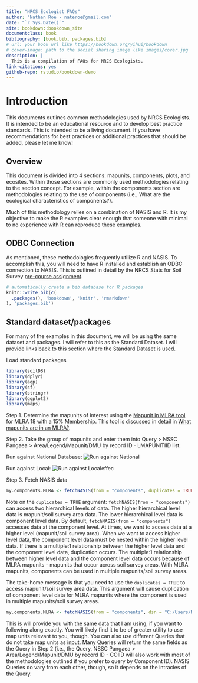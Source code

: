 ```yaml
--- 
title: "NRCS Ecologist FAQs"
author: "Nathan Roe - nateroe@gmail.com"
date: "`r Sys.Date()`"
site: bookdown::bookdown_site
documentclass: book
bibliography: [book.bib, packages.bib]
# url: your book url like https://bookdown.org/yihui/bookdown
# cover-image: path to the social sharing image like images/cover.jpg
description: |
  This is a compilation of FAQs for NRCS Ecologists.
link-citations: yes
github-repo: rstudio/bookdown-demo
---
```


# Introduction

This documents outlines common methodologies used by NRCS Ecologists. It is intended to be an educational resource and to develop best practice standards. This is intended to be a living document. If you have recommendations for best practices or additional practices that should be added, please let me know!

## Overview 

This document is divided into 4 sections: mapunits, components, plots, and ecosites. Within those sections are commonly used methodologies relating to the section concept. For example, within the components section are methodologies relating to the use of components (i.e., What are the ecological characteristics of components?). 

Much of this methodology relies on a combination of NASIS and R. It is my objective to make the R examples clear enough that someone with minimal to no experience with R can reproduce these examples. 

## ODBC Connection

As mentioned, these methodologies frequently utilize R and NASIS. To accomplish this, you will need to have R installed and establish an ODBC connection to NASIS. This is outlined in detail by the NRCS Stats for Soil Survey [pre-course assignment](http://ncss-tech.github.io/stats_for_soil_survey/chapters/0_pre-class-assignment/pre-class-assignment.html#1_USDA_Computer_Setup).


<!-- # ```{r, eval=FALSE} -->
<!-- # bookdown::render_book() -->
<!-- # ``` -->
<!-- #  -->
<!-- #  -->
<!-- # ```{r eval=FALSE} -->
<!-- # bookdown::serve_book() -->
<!-- # ``` -->


```r
# automatically create a bib database for R packages
knitr::write_bib(c(
  .packages(), 'bookdown', 'knitr', 'rmarkdown'
), 'packages.bib')
```

## Standard dataset/packages {#standard}

For many of the examples in this document, we will be using the same dataset and packages. I will refer to this as the Standard Dataset. I will provide links back to this section where the Standard Dataset is used.

Load standard packages
```r
library(soilDB)
library(dplyr)
library(aqp)
library(sf)
library(stringr)
library(ggplot2)
library(maps)
```


Step 1. Determine the mapunits of interest using the [Mapunit in MLRA tool](https://nroe.shinyapps.io/MapunitsInMLRA/) for MLRA 18 with a 15% Membership. This tool is discussed in detail in [What mapunits are in an MLRA?](#mapunitsinMLRA). 

Step 2. Take the group of mapunits and enter them into Query > NSSC Pangaea > Area/Legend/Mapunit/DMU by record ID - LMAPUNITIID list.

Run against National Database:
![Run against National](_book/componentsinMLRAquery.JPG)

Run against Local: 
![Run against Local](_book/componentsinMLRAlocal.JPG)effec


Step 3. Fetch NASIS data
```r
my.components.MLRA <- fetchNASIS(from = "components", duplicates = TRUE)
```

Note on the ```duplicates = TRUE``` argument: ```fetchNASIS(from = "components")``` can access two hierarchical levels of data. The higher hierarchical level data is mapunit/soil survey area data. The lower hierarchical level data is component level data. By default, ```fetchNASIS(from = "components")``` accesses data at the component level. At times, we want to access data at a higher level (mapunit/soil survey area). When we want to access higher level data, the component level data must be nested within the higher level data. If there is a multiple:1 relationship between the higher level data and the component level data, duplication occurs. The multiple:1 relationship between higher level data and the component level data occurs because of MLRA mapunits - mapunits that occur across soil survey areas. With MLRA mapunits, components can be used in multiple mapunits/soil survey areas. 

The take-home message is that you need to use the ```duplicates = TRUE``` to access mapunit/soil survey area data. This argument will cause duplication of component level data for MLRA mapunits where the component is used in multiple mapunits/soil survey areas. 



```r
my.components.MLRA <- fetchNASIS(from = "components", dsn = "C:/Users/Nathan.Roe/Documents/ESS-FAQ/data/loafercreek_mapunit.sqlite", SS = FALSE)
```

This is will provide you with the same data that I am using, if you want to following along exactly. You will likely find it to be of greater utility to use map units relevant to you, though. You can also use different Queries that do not take map units as input. Many Queries will return the same fields as the Query in Step 2 (i.e., the Query, NSSC Pangaea > Area/Legend/Mapunit/DMU by record ID - COIID will also work with most of the methodologies outlined if you prefer to query by Component ID). NASIS Queries do vary from each other, though, so it depends on the intracies of the Query. 

